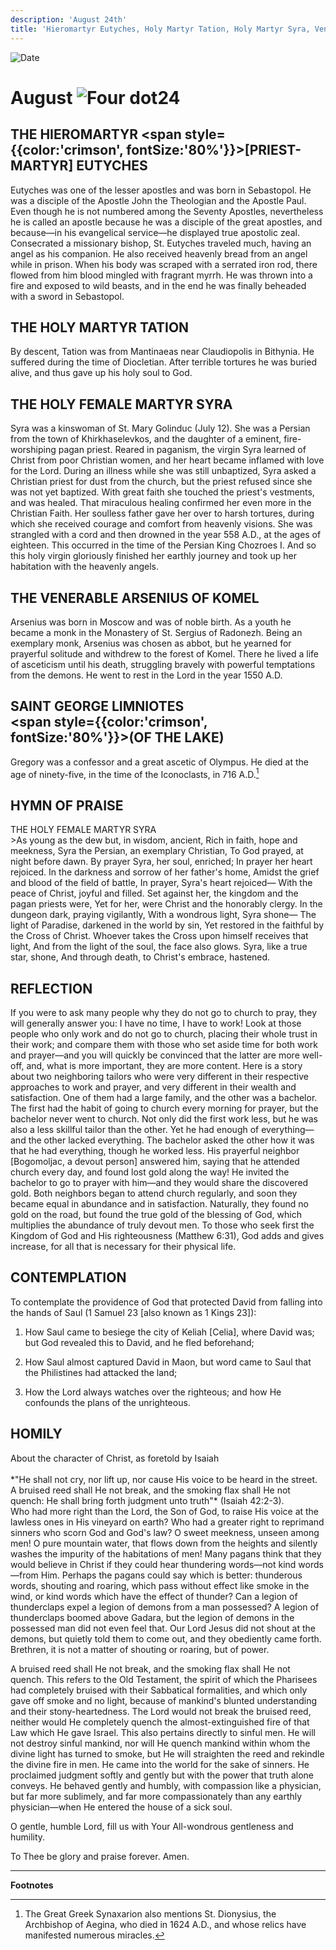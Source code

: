 ```yaml
---
description: 'August 24th'
title: 'Hieromartyr Eutyches, Holy Martyr Tation, Holy Martyr Syra, Venerable Arsenius of Komel, St. George of the Lake'
---
```


<CustomPaginator />
<RunningHead />

<Image src="/title-imprint.png" height={68} width={50} alt="Date" className="title-imprint"/>

# <div id="date">August <Image className="four-dot" src="/four-dot.png" height={15} width={15} alt="Four dot" />24</div>

## THE HIEROMARTYR <span style={{color:'crimson', fontSize:'80%'}}>[PRIEST-MARTYR]</span> EUTYCHES

Eutyches was one of the lesser apostles and was born in Sebastopol. He was a disciple of the Apostle John the Theologian and the Apostle Paul. Even though he is not numbered among the Seventy Apostles, nevertheless he is called an apostle because he was a disciple of the great apostles, and because—in his evangelical service—he displayed true apostolic zeal. Consecrated a missionary bishop, St. Eutyches traveled much, having an angel as his companion. He also received heavenly bread from an angel while in prison. When his body was scraped with a serrated iron rod, there flowed from him blood mingled with fragrant myrrh. He was thrown into a fire and exposed to wild beasts, and in the end he was finally beheaded with a sword in Sebastopol.

## THE HOLY MARTYR TATION

By descent, Tation was from Mantinaeas near Claudiopolis in Bithynia. He suffered during the time of Diocletian. After terrible tortures he was buried alive, and thus gave up his holy soul to God.

## THE HOLY FEMALE MARTYR SYRA

Syra was a kinswoman of St. Mary Golinduc (July 12). She was a Persian from the town of Khirkhaselevkos, and the daughter of a eminent, fire-worshiping pagan priest. Reared in paganism, the virgin Syra learned of Christ from poor Christian women, and her heart became inflamed with love for the Lord. During an illness while she was still unbaptized, Syra asked a Christian priest for dust from the church, but the priest refused since she was not yet baptized. With great faith she touched the priest's vestments, and was healed. That miraculous healing confirmed her even more in the Christian Faith. Her soulless father gave her over to harsh tortures, during which she received courage and comfort from heavenly visions. She was strangled with a cord and then drowned in the year 558 A.D., at the ages of eighteen. This occurred in the time of the Persian King Chozroes I. And so this holy virgin gloriously finished her earthly journey and took up her habitation with the heavenly angels.

## THE VENERABLE ARSENIUS OF KOMEL

Arsenius was born in Moscow and was of noble birth. As a youth he became a monk in the Monastery of St. Sergius of Radonezh. Being an exemplary monk, Arsenius was chosen as abbot, but he yearned for prayerful solitude and withdrew to the forest of Komel. There he lived a life of asceticism until his death, struggling bravely with powerful temptations from the demons. He went to rest in the Lord in the year 1550 A.D.

## SAINT GEORGE LIMNIOTES <br /><span style={{color:'crimson', fontSize:'80%'}}>(OF THE LAKE)</span>

Gregory was a confessor and a great ascetic of Olympus. He died at the age of ninety-five, in the time of the Iconoclasts, in 716 A.D.[^1]


## HYMN OF PRAISE
<div style={{textAlign:'center', color:'crimson', fontWeight:'bold'}}>
THE HOLY FEMALE MARTYR SYRA
</div>
>As young as the dew but, in wisdom, ancient,  
Rich in faith, hope and meekness,  
Syra the Persian, an exemplary Christian,  
To God prayed, at night before dawn.  
By prayer Syra, her soul, enriched;  
In prayer her heart rejoiced.  
In the darkness and sorrow of her father's home,  
Amidst the grief and blood of the field of battle,  
In prayer, Syra's heart rejoiced—  
With the peace of Christ, joyful and filled.  
Set against her, the kingdom and the pagan priests were,  
Yet for her, were Christ and the honorably clergy.  
In the dungeon dark, praying vigilantly,  
With a wondrous light, Syra shone—  
The light of Paradise, darkened in the world by sin,  
Yet restored in the faithful by the Cross of Christ.  
Whoever takes the Cross upon himself receives that light,  
And from the light of the soul, the face also glows.  
Syra, like a true star, shone,  
And through death, to Christ's embrace, hastened.  


## REFLECTION

If you were to ask many people why they do not go to church to pray, they will generally answer you: I have no time, I have to work! Look at those people who only work and do not go to church, placing their whole trust in their work; and compare them with those who set aside time for both work and prayer—and you will quickly be convinced that the latter are more well-off, and, what is more important, they are more content. Here is a story about two neighboring tailors who were very different in their respective approaches to work and prayer, and very different in their wealth and satisfaction. One of them had a large family, and the other was a bachelor. The first had the habit of going to church every morning for prayer, but the bachelor never went to church. Not only did the first work less, but he was also a less skillful tailor than the other. Yet he had enough of everything—and the other lacked everything. The bachelor asked the other how it was that he had everything, though he worked less. His prayerful neighbor [Bogomoljac, a devout person] answered him, saying that he attended church every day, and found lost gold along the way! He invited the bachelor to go to prayer with him—and they would share the discovered gold. Both neighbors began to attend church regularly, and soon they became equal in abundance and in satisfaction. Naturally, they found no gold on the road, but found the true gold of the blessing of God, which multiplies the abundance of truly devout men. To those who seek first the Kingdom of God and His righteousness (Matthew 6:31), God adds and gives increase, for all that is necessary for their physical life.


## CONTEMPLATION

To contemplate the providence of God that protected David from falling into the hands of Saul (1 Samuel 23 [also known as 1 Kings 23]):

1. How Saul came to besiege the city of Keliah [Celia], where David was; but God revealed this to David, and he fled beforehand;

2. How Saul almost captured David in Maon, but word came to Saul that the Philistines had attacked the land;

3. How the Lord always watches over the righteous; and how He confounds the plans of the unrighteous.


## HOMILY
<div style={{textAlign:'center', color:'crimson', fontWeight:'bold'}}>
About the character of Christ, as foretold by Isaiah
</div>
<br />
<div style={{textAlign:'right'}}>
*"He shall not cry, nor lift up, nor cause His voice to be heard in the street. A bruised reed shall He not break, and the smoking flax shall He not quench: He shall bring forth judgment unto truth"* (Isaiah 42:2-3).
</div>
Who had more right than the Lord, the Son of God, to raise His voice at the lawless ones in His vineyard on earth? Who had a greater right to reprimand sinners who scorn God and God's law? O sweet meekness, unseen among men! O pure mountain water, that flows down from the heights and silently washes the impurity of the habitations of men! Many pagans think that they would believe in Christ if they could hear thundering words—not kind words—from Him. Perhaps the pagans could say which is better: thunderous words, shouting and roaring, which pass without effect like smoke in the wind, or kind words which have the effect of thunder? Can a legion of thunderclaps expel a legion of demons from a man possessed? A legion of thunderclaps boomed above Gadara, but the legion of demons in the possessed man did not even feel that. Our Lord Jesus did not shout at the demons, but quietly told them to come out, and they obediently came forth. Brethren, it is not a matter of shouting or roaring, but of power.

A bruised reed shall He not break, and the smoking flax shall He not quench. This refers to the Old Testament, the spirit of which the Pharisees had completely bruised with their Sabbatical formalities, and which only gave off smoke and no light, because of mankind's blunted understanding and their stony-heartedness. The Lord would not break the bruised reed, neither would He completely quench the almost-extinguished fire of that Law which He gave Israel. This also pertains directly to sinful men. He will not destroy sinful mankind, nor will He quench mankind within whom the divine light has turned to smoke, but He will straighten the reed and rekindle the divine fire in men. He came into the world for the sake of sinners. He proclaimed judgment softly and gently but with the power that truth alone conveys. He behaved gently and humbly, with compassion like a physician, but far more sublimely, and far more compassionately than any earthly physician—when He entered the house of a sick soul.

O gentle, humble Lord, fill us with Your All-wondrous gentleness and humility.

To Thee be glory and praise forever. Amen.

---
**Footnotes**

[^1]: The Great Greek Synaxarion also mentions St. Dionysius, the Archbishop of Aegina, who died in 1624 A.D., and whose relics have manifested numerous miracles.